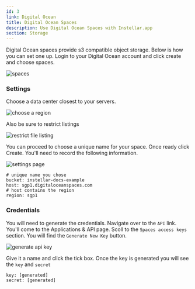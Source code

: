 ```yaml
---
id: 3
link: Digital Ocean
title: Digital Ocean Spaces
description: Use Digital Ocean Spaces with Instellar.app
section: Storage
---
```


Digital Ocean spaces provide s3 compatible object storage. Below is how you can set one up. Login to your Digital Ocean account and click create and choose spaces. 

![spaces](/docs/digital-ocean/spaces.png)

### Settings

Choose a data center closest to your servers.

![choose a region](/docs/digital-ocean/choose-data-center.png)

Also be sure to restrict listings

![restrict file listing](/docs/digital-ocean/restrict-file-listing.png)

You can proceed to choose a unique name for your space. Once ready click Create. You'll need to record the following information.

![settings page](/docs/digital-ocean/settings-page.png)

```shell
# unique name you chose
bucket: instellar-docs-example 
host: sgp1.digitaloceanspaces.com
# host contains the region
region: sgp1
```

### Credentials

You will need to generate the credentials. Navigate over to the `API` link. You'll come to the Applications & API page. Scoll to the `Spaces access keys` section. You will find the `Generate New Key` button.

![generate api key](/docs/digital-ocean/generate-api-key.png)

Give it a name and click the tick box. Once the key is generated you will see the `key` and `secret`

```shell
key: [generated]
secret: [generated]
```